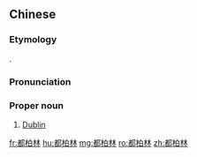 ==Chinese==
{{zh-forms|gloss=-}}

===Etymology===
{{bor|zh|en|Dublin}}.

===Pronunciation===
{{zh-pron
|m=Dūbólín
|c=dou1 paak3 lam4
|mn=qz:To͘-piak-lîm/xm,zz:To͘-pek-lîm
|cat=pn
}}

===Proper noun===
{{zh-proper noun}}

# [[Dublin]] {{gloss|capital city of Ireland}}

{{zh-cat|Capital cities}}

[[fr:都柏林]]
[[hu:都柏林]]
[[mg:都柏林]]
[[ro:都柏林]]
[[zh:都柏林]]